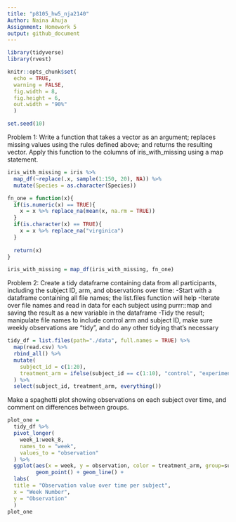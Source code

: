 ```yaml
---
title: "p8105_hw5_nja2140"
Author: Naina Ahuja
Assignment: Homework 5
output: github_document
---
```


```r
library(tidyverse)
library(rvest)

knitr::opts_chunk$set(
  echo = TRUE,
  warning = FALSE,
  fig.width = 8,
  fig.height = 6,
  out.width = "90%"
  )

set.seed(10)
```
Problem 1: Write a function that takes a vector as an argument; replaces missing values using the rules defined above; and returns the resulting vector. Apply this function to the columns of iris_with_missing using a map statement.

```r
iris_with_missing = iris %>% 
  map_df(~replace(.x, sample(1:150, 20), NA)) %>%
  mutate(Species = as.character(Species))
```
```r
fn_one = function(x){
  if(is.numeric(x) == TRUE){
    x = x %>% replace_na(mean(x, na.rm = TRUE))
  }
  if(is.character(x) == TRUE){
    x = x %>% replace_na("virginica")
  }
  
  return(x)
}

iris_with_missing = map_df(iris_with_missing, fn_one)
```
Problem 2: Create a tidy dataframe containing data from all participants, including the subject ID, arm, and observations over time:
-Start with a dataframe containing all file names; the list.files function will help
-Iterate over file names and read in data for each subject using purrr::map and saving the result as a new variable in the dataframe
-Tidy the result; manipulate file names to include control arm and subject ID, make sure weekly observations are “tidy”, and do any other tidying that’s necessary

```r
tidy_df = list.files(path="./data", full.names = TRUE) %>% 
  map(read.csv) %>% 
  rbind_all() %>% 
  mutate(
    subject_id = c(1:20),
    treatment_arm = ifelse(subject_id == c(1:10), "control", "experimental")
  ) %>% 
  select(subject_id, treatment_arm, everything())
```
Make a spaghetti plot showing observations on each subject over time, and comment on differences between groups.

```r
plot_one = 
  tidy_df %>% 
  pivot_longer(
    week_1:week_8,
    names_to = "week", 
    values_to = "observation"
  ) %>% 
  ggplot(aes(x = week, y = observation, color = treatment_arm, group=subject_id)) +
         geom_point() + geom_line() +
  labs(
  title = "Observation value over time per subject",
  x = "Week Number",
  y = "Observation"
  )
plot_one
```




